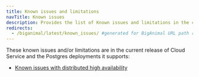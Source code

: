 ```yaml
---
title: Known issues and limitations
navTitle: Known issues
description: Provides the list of Known issues and limitations in the current release of Cloud Service.
redirects:
  - /biganimal/latest/known_issues/ #generated for BigAnimal URL path removal branch
---
```


These known issues and/or limitations are in the current release of Cloud Service and the Postgres deployments it supports:

* [Known issues with distributed high availability](known_issues_pgd)